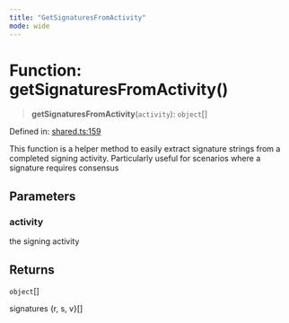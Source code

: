 ```yaml
---
title: "GetSignaturesFromActivity"
mode: wide
---
```

  
# Function: getSignaturesFromActivity()

> **getSignaturesFromActivity**(`activity`): `object`[]

Defined in: [shared.ts:159](https://github.com/tkhq/sdk/blob/d88b5e1f9a6cca8e54e61f8a127aa90fcebeaa2e/packages/http/src/shared.ts#L159)

This function is a helper method to easily extract signature strings from a completed signing activity.
Particularly useful for scenarios where a signature requires consensus

## Parameters

### activity

the signing activity

## Returns

`object`[]

signatures {r, s, v}[]
